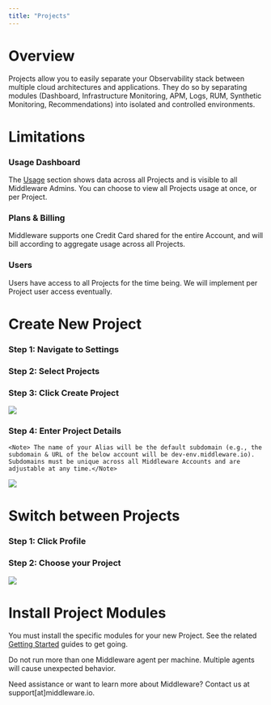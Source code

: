 ```yaml
---
title: "Projects"
---
```


# Overview

Projects allow you to easily separate your Observability stack between multiple cloud architectures and applications. They do so by separating modules (Dashboard, Infrastructure Monitoring, APM, Logs, RUM, Synthetic Monitoring, Recommendations) into isolated and controlled environments.

# Limitations

### Usage Dashboard

The [Usage](/admin/settings/usage) section shows data across all Projects and is visible to all Middleware Admins. You can choose to view all Projects usage at once, or per Project.

### Plans & Billing

Middleware supports one Credit Card shared for the entire Account, and will bill according to aggregate usage across all Projects. 

### Users

Users have access to all Projects for the time being. We will implement per Project user access eventually.

# Create New Project

### Step 1: Navigate to Settings

### Step 2: Select Projects

### Step 3: Click Create Project

![](https://lh3.googleusercontent.com/1rqzb8aEA-8btxxDjbP9iTNh3Ph1zWO6SPVoDPk2alwfK1Qi2cMtmmvT6VjhIzjI59fqeuz0jdqyBjsnodlKhXhnrmX7oVvWklJfGHkMMz0Zau9HL0lgppdXnIjY-6EOfTMPAxSHGUAugK1deXPJKSQ)


### Step 4: Enter Project Details

    <Note> The name of your Alias will be the default subdomain (e.g., the subdomain & URL of the below account will be dev-env.middleware.io). Subdomains must be unique across all Middleware Accounts and are adjustable at any time.</Note>  
    
![](https://lh5.googleusercontent.com/SHafERVXpo6_tXgXhi3YHWBW-FkjCVzv6qsHcm9jJh0WGCE0Y37jZ7ED1rF9O1sLr1hwQZIWFRcK45_TDYcF1XaeBZOHiM6CC4TQNceWIp89gamZSDqeHGPA7x_25cnPLBjuC9b2Bo8Sd9cCRKryDDY)

# Switch between Projects

### Step 1: Click Profile

### Step 2: Choose your Project 

![](https://lh6.googleusercontent.com/OJGTRiBr5b6LS_smHDeF9kFzyumsFZfamQ1RIMs_x3ra4ZsEfPilFgfJ8YIAteaYwEWGVB1enD5YqXz1iNNzBNKpr2Sg7MHm8BI9vudnVTelhNHqdx1SM9gY-RfNUoInOSxlDvwWSKSGlhEXcn0Q9kU)

# Install Project Modules

You must install the specific modules for your new Project. See the related [Getting Started](/quickstart) guides to get going.

<Warning> Do not run more than one Middleware agent per machine. Multiple agents will cause unexpected behavior. </Warning> 

<Note> Need assistance or want to learn more about Middleware? Contact us at support[at]middleware.io. </Note>